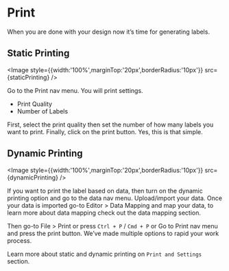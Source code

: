 # Print

When you are done with your design now it’s time for generating labels. 

## Static Printing
<Image style={{width:'100%',marginTop:'20px',borderRadius:'10px'}} src={staticPrinting} />

Go to the Print nav menu. You will print settings. 

* Print Quality 
* Number of Labels

First, select the print quality then set the number of how many labels you want to print.
Finally, click on the print button. 
Yes, this is that simple. 

## Dynamic Printing
<Image style={{width:'100%',marginTop:'20px',borderRadius:'10px'}} src={dynamicPrinting} />

If you want to print the label based on data, then turn on the dynamic printing option and go to the data nav menu. 
Upload/import your data. Once your data is imported go-to Editor > Data Mapping and map your data, to learn more about data mapping check out the data mapping section. 

Then go-to File > Print or press `Ctrl + P` / `Cmd + P` or Go to Print nav menu and press the print button. We’ve made multiple options to rapid your work process.

Learn more about static and dynamic printing on `Print and Settings` section.
